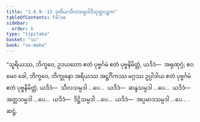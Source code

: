```yaml
---
title: "1.6.9--13 ဒုတိယသီလသမ္ပဒါဒိသုတ္တပဉ္စက"
tableOfContents: false
sidebar:
  order: 6
type: "tipitaka"
basket: "su"
book: "sn-maha"
---
```



<DynamicBreadcrumb />

<Division number="57--61" book="sn-maha">

<Paragraph number="163" book="sn-maha">
“သူရိယဿ, ဘိက္ခဝေ, ဥဒယတော ဧတံ ပုဗ္ဗင်္ဂမံ ဧတံ ပုဗ္ဗနိမိတ္တံ, ယဒိဒံ—  အရုဏုဂ္ဂံ; ဧဝမေဝ ခေါ, ဘိက္ခဝေ, ဘိက္ခုနော အရိယဿ အဋ္ဌင်္ဂိကဿ မဂ္ဂဿ ဥပ္ပါဒါယ ဧတံ ပုဗ္ဗင်္ဂမံ ဧတံ ပုဗ္ဗနိမိတ္တံ, ယဒိဒံ—  သီလသမ္ပဒါ …ပေ…  ယဒိဒံ—  ဆန္ဒသမ္ပဒါ …ပေ…  ယဒိဒံ—  အတ္တသမ္ပဒါ …ပေ…  ယဒိဒံ—  ဒိဋ္ဌိသမ္ပဒါ …ပေ…  ယဒိဒံ—  အပ္ပမာဒသမ္ပဒါ …ပေ… .

</Paragraph>
</Division>

<Paragraph number="164" type="center" book="sn-maha">
ဆဋ္ဌံ.
</Paragraph>